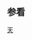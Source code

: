 {{Documentation subpage}}
<!-- PLEASE ADD CATEGORIES AND INTERWIKIS AT THE BOTTOM OF THIS PAGE -->
{{collapsible option}}

== 参看 ==
{{宇宙導航}}

<includeonly>
<!-- CATEGORIES AND INTERWIKIS HERE, THANKS -->
[[Category:太陽系衛星模板|天]]
</includeonly>